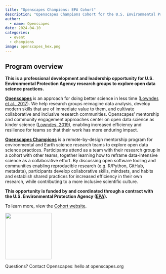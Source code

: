 ```yaml
---
title: "Openscapes Champions: EPA Cohort"
description: "Openscapes Champions Cohort for the U.S. Environmental Protection Agency (EPA)"
author:
  - name: Openscapes
date: 2024-04-10
categories:
  - event 
  - champions
image: openscapes_hex.png
---
```


## Program overview

**This is a professional development and leadership opportunity for U.S. Environmental Protection Agency research groups to explore open data science practices.**

[**Openscapes**](https://openscapes.org) is an approach for doing better science in less time ([Lowndes et al., 2017](https://doi.org/10.1038/s41559-017-0160)). We help research groups reimagine data analysis, develop modern skills that are of immediate value to them, and cultivate collaborative and inclusive research communities. Openscapes' mentorship and community engagement approaches center on open data science as kinder science ([Lowndes, 2019](https://blogs.scientificamerican.com/observations/open-software-means-kinder-science/)), enabling increased efficiency and resilience for teams so that their work has more enduring impact.

[**Openscapes Champions**](https://www.openscapes.org/champions/) is a remote-by-design mentorship program for environmental and Earth science research teams to explore open data science practices. Participants attend as a team with their research group in a cohort with other teams, together learning how to reframe data-intensive science as a collaborative effort. By discussing open software tooling and communities enabling reproducible research (e.g. R/Python, GitHub, metadata), participants develop collaborative skills, mindsets, and habits and establish shared practices for increased efficiency in their own research, while contributing to a more inclusive scientific culture.

**This opportunity is funded by and coordinated through a contract with the U.S. Environmental Protection Agency ([EPA](https://www.epa.gov/)).**

To learn more, view the [Cohort website](https://openscapes.github.io/2024-epa/).

![](openscapes_hex.png){width="150" fig-alt="logo of Openscapes, hexagonal"}

Questions? Contact Openscapes: hello at openscapes.org
